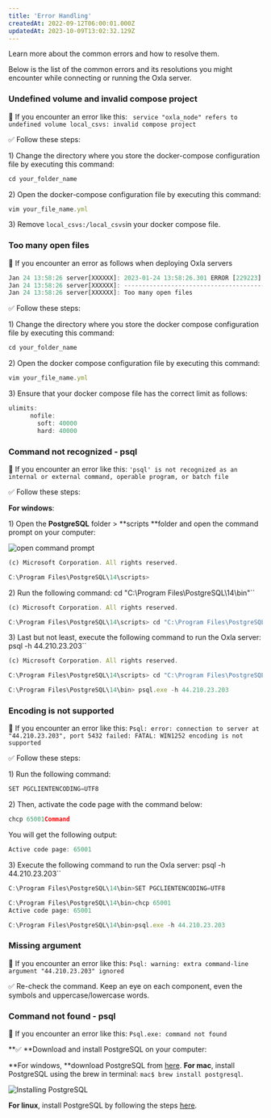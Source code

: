 ```yaml
---
title: 'Error Handling'
createdAt: 2022-09-12T06:00:01.000Z
updatedAt: 2023-10-09T13:02:32.129Z
---
```


Learn more about the common errors and how to resolve them. 

Below is the list of the common errors and its resolutions you might encounter while connecting or running the Oxla server.

### Undefined volume and invalid compose project

🚧 If you encounter an error like this:
` service "oxla_node" refers to undefined volume local_csvs: invalid compose project`

✅ Follow these steps:

1\) Change the directory where you store the docker-compose configuration file by executing this command:

```typescript
cd your_folder_name
```

2\) Open the docker-compose configuration file by executing this command:

```typescript
vim your_file_name.yml
```

3\) Remove `local_csvs:/local_csvs`in your docker compose file.

### Too many open files

🚧 If you encounter an error as follows when deploying Oxla servers

```typescript
Jan 24 13:58:26 server[XXXXXX]: 2023-01-24 13:58:26.301 ERROR [229223] [network::StateHandlerManager>::start@241] could not accept incoming connection because:
Jan 24 13:58:26 server[XXXXXX]: --------------------------------------------------------------------------------
Jan 24 13:58:26 server[XXXXXX]: Too many open files
```

✅ Follow these steps:

1\) Change the directory where you store the docker compose configuration file by executing this command:

```typescript
cd your_folder_name
```

2\) Open the docker compose configuration file by executing this command:

```typescript
vim your_file_name.yml
```

3\) Ensure that your docker compose file has the correct limit as follows:

```typescript
ulimits:
      nofile:
        soft: 40000
        hard: 40000
```

### Command not recognized - psql

🚧 If you encounter an error like this:
`'psql' is not recognized as an internal or external command, operable program, or batch file`

✅ Follow these steps:

**For windows**:

1\) Open the **PostgreSQL** folder > **scripts **folder and open the command prompt on your computer:

![open command prompt](https://archbee-image-uploads.s3.amazonaws.com/S_lGBDD7H53z1OcF8Kc79/80jZhU63tk1pglP_V-Oti_ezcom-maker-26.gif)

```typescript
(c) Microsoft Corporation. All rights reserved.

C:\Program Files\PostgreSQL\14\scripts>
```

2\) Run the following command: cd "C:\Program Files\PostgreSQL\14\bin"``

```typescript
(c) Microsoft Corporation. All rights reserved.

C:\Program Files\PostgreSQL\14\scripts> cd "C:\Program Files\PostgreSQL\14\bin"
```

3\) Last but not least, execute the following command to run the Oxla server: psql -h 44.210.23.203``

```typescript
(c) Microsoft Corporation. All rights reserved. 

C:\Program Files\PostgreSQL\14\scripts> cd "C:\Program Files\PostgreSQL\14\bin" 

C:\Program Files\PostgreSQL\14\bin> psql.exe -h 44.210.23.203
```

### Encoding is not supported

🚧 If you encounter an error like this:
`Psql: error: connection to server at "44.210.23.203", port 5432 failed: FATAL: WIN1252 encoding is not supported`

✅ Follow these steps:

1\) Run the following command:

```typescript
SET PGCLIENTENCODING=UTF8
```

2\) Then, activate the code page with the command below:

```typescript
chcp 65001Command
```

You will get the following output:

```typescript
Active code page: 65001
```

3\) Execute the following command to run the Oxla server: psql -h 44.210.23.203﻿``

```typescript
C:\Program Files\PostgreSQL\14\bin>SET PGCLIENTENCODING=UTF8

C:\Program Files\PostgreSQL\14\bin>chcp 65001
Active code page: 65001

C:\Program Files\PostgreSQL\14\bin>psql.exe -h 44.210.23.203
```



### Missing argument

🚧 If you encounter an error like this:
`Psql: warning: extra command-line argument "44.210.23.203" ignored`

✅ Re-check the command. Keep an eye on each component, even the symbols and uppercase/lowercase words.

### Command not found - psql

🚧 If you encounter an error like this:
`Psql.exe: command not found`

**✅ **Download and install PostgreSQL on your computer:

**For windows, **download PostgreSQL from [here](https://www.postgresql.org/download/).
**For mac**, install PostgreSQL using the brew in terminal: `mac$ brew install postgresql`.

![Installing PostgreSQL](https://archbee-image-uploads.s3.amazonaws.com/S_lGBDD7H53z1OcF8Kc79/l5eN2BdKhfjiciegK3d1P_imageedit24068984245.png)

**For linux**, install PostgreSQL by following the steps [here](https://www.postgresql.org/download/linux/ubuntu/).
